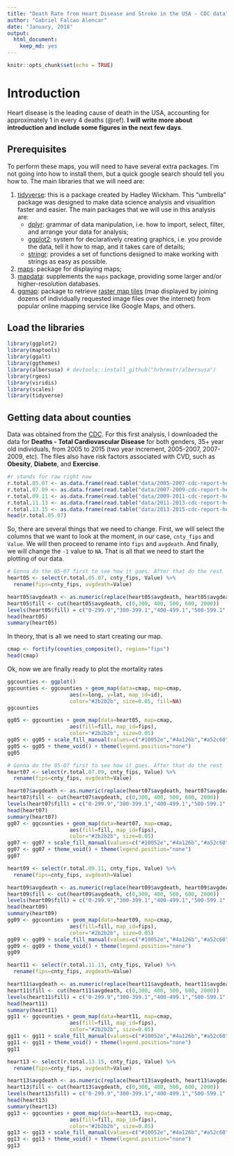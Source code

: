 ```yaml
---
title: "Death Rate from Heart Disease and Stroke in the USA - CDC data"
author: "Gabriel Falcao Alencar"
date: "January, 2018"
output: 
  html_document: 
    keep_md: yes
---
```


```r
knitr::opts_chunk$set(echo = TRUE)
```

# Introduction

Heart disease is the leading cause of death in the USA, accounting for approximately 1 in every 4 deaths (@ref). **I will write more about introduction and include some figures in the next few days**.

## Prerequisites

To perform these maps, you will need to have several extra packages. I'm not going into how to install them, but a quick google search should tell you how to. The main libraries that we will need are:

1. [tidyverse](https://www.tidyverse.org/): this is a package created by Hadley Wickham. This "umbrella" package was designed to make data science analysis and visualition faster and easier. The main packages that we will use in this analysis are:
    + [dplyr](http://dplyr.tidyverse.org/): grammar of data manipulation, i.e. how to import, select, filter, and arrange your data for analysis;
    + [ggplot2](http://ggplot2.tidyverse.org/): system for declaratively creating graphics, i.e. you provide the data, tell it how to map, and it takes care of details;
    + [stringr](http://stringr.tidyverse.org/): provides a set of functions designed to make working with strings as easy as possible.
2. [maps](https://cran.r-project.org/web/packages/maps/README.html): package for displaying maps;
3. [mapdata](https://www.rdocumentation.org/packages/mapdata/versions/2.2-6): supplements the `maps` package, providing some larger and/or higher-resolution databases.
4. [ggmap](https://github.com/dkahle/ggmap): package to retrieve [raster map tiles](https://en.wikipedia.org/wiki/Tiled_web_map) (map displayed by joining dozens of individually requested image files over the internet) from popular online mapping service like Google Maps, and others.

## Load the libraries
```r
library(ggplot2)
library(maptools)
library(ggalt)
library(ggthemes)
library(albersusa) # devtools::install_github("hrbrmstr/albersusa")
library(rgeos)
library(viridis)
library(scales)
library(tidyverse)
```

## Getting data about counties

Data was obtained from the [CDC](https://www.cdc.gov/). For this first analysis, I downloaded the data for **Deaths - Total Cardiovascular Disease** for both genders, 35+ year old individuals, from 2005 to 2015 (two year increment, 2005-2007, 2007-2009, etc). The files also have risk factors associated with CVD, such as **Obesity**, **Diabete**, and **Exercise**.

```r
#r stands for raw right now
r.total.05.07 <- as.data.frame(read.table("data/2005-2007-cdc-report-heart-disease-and-risk-factors.txt", header=TRUE, sep=",", colClasses = 'character'))
r.total.07.09 <- as.data.frame(read.table("data/2007-2009-cdc-report-heart-disease-and-risk-factors.txt", header=TRUE, sep=",", colClasses = 'character'))
r.total.09.11 <- as.data.frame(read.table("data/2009-2011-cdc-report-heart-disease-and-risk-factors.txt", header=TRUE, sep=",", colClasses = 'character'))
r.total.11.13 <- as.data.frame(read.table("data/2011-2013-cdc-report-heart-disease-and-risk-factors.txt", header=TRUE, sep=",", colClasses = 'character'))
r.total.13.15 <- as.data.frame(read.table("data/2013-2015-cdc-report-heart-disease-and-risk-factors.txt", header=TRUE, sep=",", colClasses = 'character'))
head(r.total.05.07)
```

So, there are several things that we need to change. First, we will select the columns that we want to look at the moment, in our case, `cnty_fips` and `Value`. We will then proceed to rename into `fips` and `avgdeath`. And finally, we will change the `-1` value to `NA`. That is all that we need to start the plotting of our data.

```r
# Gonna do the 05-07 first to see how it goes. After that do the rest
heart05 <- select(r.total.05.07, cnty_fips, Value) %>%
  rename(fips=cnty_fips, avgdeath=Value)

heart05$avgdeath <- as.numeric(replace(heart05$avgdeath, heart05$avgdeath<0, NA))
heart05$fill <- cut(heart05$avgdeath, c(0,300, 400, 500, 600, 2000))
levels(heart05$fill) = c("0-299.9","300-399.1","400-499.1","500-599.1",">600")
head(heart05)
summary(heart05)
```

In theory, that is all we need to start creating our map.

```r
cmap <- fortify(counties_composite(), region="fips")
head(cmap)
```

Ok, now we are finally ready to plot the mortality rates

```r
ggcounties <- ggplot()
ggcounties <- ggcounties + geom_map(data=cmap, map=cmap,
                    aes(x=long, y=lat, map_id=id),
                    color="#2b2b2b", size=0.05, fill=NA)
ggcounties
```


```r
gg05 <- ggcounties + geom_map(data=heart05, map=cmap,
                    aes(fill=fill, map_id=fips),
                    color="#2b2b2b", size=0.05)
gg05 <- gg05 + scale_fill_manual(values=c("#10052e","#4a126b","#a52c60","#ed6925","#f7d03c"))
gg05 <- gg05 + theme_void() + theme(legend.position="none")
gg05
```

```r
# Gonna do the 05-07 first to see how it goes. After that do the rest
heart07 <- select(r.total.07.09, cnty_fips, Value) %>%
  rename(fips=cnty_fips, avgdeath=Value)

heart07$avgdeath <- as.numeric(replace(heart07$avgdeath, heart07$avgdeath<0, NA))
heart07$fill <- cut(heart07$avgdeath, c(0,300, 400, 500, 600, 2000))
levels(heart07$fill) = c("0-299.9","300-399.1","400-499.1","500-599.1",">600")
head(heart07)
summary(heart07)
gg07 <- ggcounties + geom_map(data=heart07, map=cmap,
                    aes(fill=fill, map_id=fips),
                    color="#2b2b2b", size=0.05)
gg07 <- gg07 + scale_fill_manual(values=c("#10052e","#4a126b","#a52c60","#ed6925","#f7d03c"))
gg07 <- gg07 + theme_void() + theme(legend.position="none")
gg07
```
```r
heart09 <- select(r.total.09.11, cnty_fips, Value) %>%
  rename(fips=cnty_fips, avgdeath=Value)

heart09$avgdeath <- as.numeric(replace(heart09$avgdeath, heart09$avgdeath<0, NA))
heart09$fill <- cut(heart09$avgdeath, c(0,300, 400, 500, 600, 2000))
levels(heart09$fill) = c("0-299.9","300-399.1","400-499.1","500-599.1",">600")
head(heart09)
summary(heart09)
gg09 <- ggcounties + geom_map(data=heart09, map=cmap,
                    aes(fill=fill, map_id=fips),
                    color="#2b2b2b", size=0.05)
gg09 <- gg09 + scale_fill_manual(values=c("#10052e","#4a126b","#a52c60","#ed6925","#f7d03c"))
gg09 <- gg09 + theme_void() + theme(legend.position="none")
gg09
```

```r
heart11 <- select(r.total.11.13, cnty_fips, Value) %>%
  rename(fips=cnty_fips, avgdeath=Value)

heart11$avgdeath <- as.numeric(replace(heart11$avgdeath, heart11$avgdeath<0, NA))
heart11$fill <- cut(heart11$avgdeath, c(0,300, 400, 500, 600, 2000))
levels(heart11$fill) = c("0-299.9","300-399.1","400-499.1","500-599.1",">600")
head(heart11)
summary(heart11)
gg11 <- ggcounties + geom_map(data=heart11, map=cmap,
                    aes(fill=fill, map_id=fips),
                    color="#2b2b2b", size=0.05)
gg11 <- gg11 + scale_fill_manual(values=c("#10052e","#4a126b","#a52c60","#ed6925","#f7d03c"))
gg11 <- gg11 + theme_void() + theme(legend.position="none")
gg11
```

```r
heart13 <- select(r.total.13.15, cnty_fips, Value) %>%
  rename(fips=cnty_fips, avgdeath=Value)

heart13$avgdeath <- as.numeric(replace(heart13$avgdeath, heart13$avgdeath<0, NA))
heart13$fill <- cut(heart13$avgdeath, c(0,300, 400, 500, 600, 2000))
levels(heart13$fill) = c("0-299.9","300-399.1","400-499.1","500-599.1",">600")
head(heart13)
summary(heart13)
gg13 <- ggcounties + geom_map(data=heart13, map=cmap,
                    aes(fill=fill, map_id=fips),
                    color="#2b2b2b", size=0.05)
gg13 <- gg13 + scale_fill_manual(values=c("#10052e","#4a126b","#a52c60","#ed6925","#f7d03c"))
gg13 <- gg13 + theme_void() + theme(legend.position="none")
gg13
```